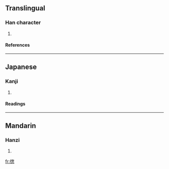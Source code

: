 ==Translingual==
===Han character===
{{Han char|rn=64|rad=手|as=09|sn=12|four=|canj=手心大心 (QPKP)}}
# {{defn|Han|sort=手09}}
====References====
{{Han ref|kx=0442.020|dkj=12349|dj=0793.040|hdz=31922.050|uh=63D4|ud=25556}}
----
==Japanese==
===Kanji===
{{ja-kanji|grade=|rs=手09}}
# {{defn|Japanese}} 
====Readings====
{{ja-readings|on=[[そう]] (sō), [[す]] (su)|kun=[[すべ]] (sube), [[みな]] (mina), [[ひきいる]] (hikiiru), [[すすめる]] (susumeru)}}
----
==Mandarin==
===Hanzi===
{{cmn-hanzi|pin=[[zǒng]] ([[zong3]])|wg=tsung<sup>3</sup>}}
# {{defn|Mandarin}}

[[fr:揔]]